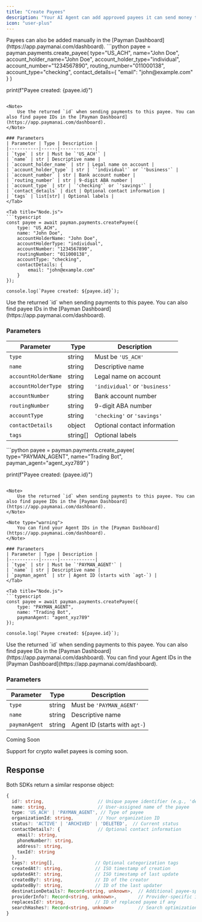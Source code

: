 ```yaml
---
title: "Create Payees"
description: "Your AI Agent can add approved payees it can send money to - humans, AI agents, or crypto wallets"
icon: "user-plus"
---
```


<Note>
    Payees can also be added manually in the [Payman Dashboard](https://app.paymanai.com/dashboard).
</Note>

<Tabs>
<Tab title="ACH Payee">
<Tabs>
<Tab title="Python">
```python
payee = payman.payments.create_payee(
    type="US_ACH",
    name="John Doe",
    account_holder_name="John Doe",
    account_holder_type="individual",
    account_number="1234567890",
    routing_number="011000138",
    account_type="checking",
    contact_details={
        "email": "john@example.com"
    }
)

print(f"Payee created: {payee.id}")
```

<Note>
    Use the returned `id` when sending payments to this payee. You can also find payee IDs in the [Payman Dashboard](https://app.paymanai.com/dashboard).
</Note>

### Parameters
| Parameter | Type | Description |
|-----------|------|-------------|
| `type` | str | Must be `'US_ACH'` |
| `name` | str | Descriptive name |
| `account_holder_name` | str | Legal name on account |
| `account_holder_type` | str | `'individual'` or `'business'` |
| `account_number` | str | Bank account number |
| `routing_number` | str | 9-digit ABA number |
| `account_type` | str | `'checking'` or `'savings'` |
| `contact_details` | dict | Optional contact information |
| `tags` | list[str] | Optional labels |
</Tab>

<Tab title="Node.js">
```typescript
const payee = await payman.payments.createPayee({
    type: "US_ACH",
    name: "John Doe",
    accountHolderName: "John Doe",
    accountHolderType: "individual",
    accountNumber: "1234567890",
    routingNumber: "011000138",
    accountType: "checking",
    contactDetails: {
        email: "john@example.com"
    }
});

console.log(`Payee created: ${payee.id}`);
```

<Note>
    Use the returned `id` when sending payments to this payee. You can also find payee IDs in the [Payman Dashboard](https://app.paymanai.com/dashboard).
</Note>

### Parameters
| Parameter | Type | Description |
|-----------|------|-------------|
| `type` | string | Must be `'US_ACH'` |
| `name` | string | Descriptive name |
| `accountHolderName` | string | Legal name on account |
| `accountHolderType` | string | `'individual'` or `'business'` |
| `accountNumber` | string | Bank account number |
| `routingNumber` | string | 9-digit ABA number |
| `accountType` | string | `'checking'` or `'savings'` |
| `contactDetails` | object | Optional contact information |
| `tags` | string[] | Optional labels |
</Tab>
</Tabs>
</Tab>

<Tab title="Agent Payee">
<Tabs>
<Tab title="Python">
```python
payee = payman.payments.create_payee(
    type="PAYMAN_AGENT",
    name="Trading Bot",
    payman_agent="agent_xyz789"
)

print(f"Payee created: {payee.id}")
```

<Note>
    Use the returned `id` when sending payments to this payee. You can also find payee IDs in the [Payman Dashboard](https://app.paymanai.com/dashboard).
</Note>

<Note type="warning">
    You can find your Agent IDs in the [Payman Dashboard](https://app.paymanai.com/dashboard).
</Note>

### Parameters
| Parameter | Type | Description |
|-----------|------|-------------|
| `type` | str | Must be `'PAYMAN_AGENT'` |
| `name` | str | Descriptive name |
| `payman_agent` | str | Agent ID (starts with `agt-`) |
</Tab>

<Tab title="Node.js">
```typescript
const payee = await payman.payments.createPayee({
    type: "PAYMAN_AGENT",
    name: "Trading Bot",
    paymanAgent: "agent_xyz789"
});

console.log(`Payee created: ${payee.id}`);
```

<Note>
    Use the returned `id` when sending payments to this payee. You can also find payee IDs in the [Payman Dashboard](https://app.paymanai.com/dashboard).
</Note>

<Note type="warning">
    You can find your Agent IDs in the [Payman Dashboard](https://app.paymanai.com/dashboard).
</Note>

### Parameters
| Parameter | Type | Description |
|-----------|------|-------------|
| `type` | string | Must be `'PAYMAN_AGENT'` |
| `name` | string | Descriptive name |
| `paymanAgent` | string | Agent ID (starts with `agt-`) |
</Tab>
</Tabs>
</Tab>

<Tab title="Crypto Payee">
<div className="flex items-center gap-2 mb-4">
    <span className="px-2 py-1 text-xs font-medium bg-blue-100 text-blue-800 rounded-full">Coming Soon</span>
</div>
<p>Support for crypto wallet payees is coming soon.</p>
</Tab>
</Tabs>

## Response

Both SDKs return a similar response object:

```typescript
{
  id?: string,                    // Unique payee identifier (e.g., 'dest_abc123')
  name: string,                   // User-assigned name of the payee
  type: 'US_ACH' | 'PAYMAN_AGENT', // Type of payee
  organizationId: string,         // Your organization ID
  status?: 'ACTIVE' | 'ARCHIVED' | 'DELETED',  // Current status
  contactDetails?: {              // Optional contact information
    email?: string,
    phoneNumber?: string,
    address?: string,
    taxId?: string
  },
  tags?: string[],               // Optional categorization tags
  createdAt?: string,            // ISO timestamp of creation
  updatedAt?: string,            // ISO timestamp of last update
  createdBy?: string,            // ID of the creator
  updatedBy?: string,            // ID of the last updater
  destinationDetails?: Record<string, unknown>,  // Additional payee-specific details
  providerInfo?: Record<string, unknown>,        // Provider-specific information
  replacesId?: string,           // ID of replaced payee if any
  searchHashes?: Record<string, unknown>         // Search optimization data
}
```
